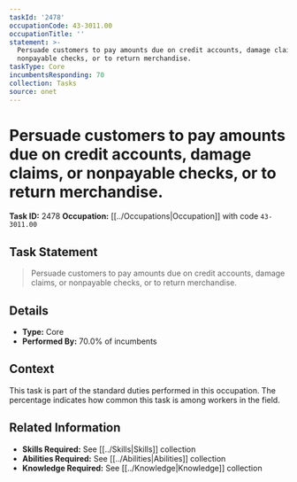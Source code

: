 ```yaml
---
taskId: '2478'
occupationCode: 43-3011.00
occupationTitle: ''
statement: >-
  Persuade customers to pay amounts due on credit accounts, damage claims, or
  nonpayable checks, or to return merchandise.
taskType: Core
incumbentsResponding: 70
collection: Tasks
source: onet
---
```

# Persuade customers to pay amounts due on credit accounts, damage claims, or nonpayable checks, or to return merchandise.

**Task ID:** 2478
**Occupation:** [[../Occupations|Occupation]] with code `43-3011.00`

## Task Statement

> Persuade customers to pay amounts due on credit accounts, damage claims, or nonpayable checks, or to return merchandise.

## Details

- **Type:** Core
- **Performed By:** 70.0% of incumbents

## Context

This task is part of the standard duties performed in this occupation. The percentage indicates how common this task is among workers in the field.

## Related Information

- **Skills Required:** See [[../Skills|Skills]] collection
- **Abilities Required:** See [[../Abilities|Abilities]] collection
- **Knowledge Required:** See [[../Knowledge|Knowledge]] collection
